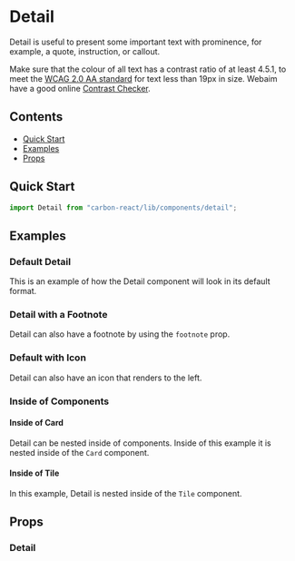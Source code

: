 

<Meta title="Detail" of={DetailStories} />

# Detail

Detail is useful to present some important text with prominence, for example, a quote, instruction, or callout.

Make sure that the colour of all text has a contrast ratio of at least 4.5.1,
to meet the [WCAG 2.0 AA standard](https://www.w3.org/TR/UNDERSTANDING-WCAG20/visual-audio-contrast-contrast.html "WCAG 2.0 AA standard")
for text less than 19px in size. Webaim have a good online [Contrast Checker](http://webaim.org/resources/contrastchecker/ "Contrast Checker").

## Contents

- [Quick Start](#quick-start)
- [Examples](#examples)
- [Props](#props)

## Quick Start

```javascript
import Detail from "carbon-react/lib/components/detail";
```

## Examples

### Default Detail

This is an example of how the Detail component will look in its default format.

<Canvas of={DetailStories.Default} />

### Detail with a Footnote

Detail can also have a footnote by using the `footnote` prop.

<Canvas of={DetailStories.DetailWithFootnote} />

### Default with Icon

Detail can also have an icon that renders to the left.

<Canvas of={DetailStories.DetailWithIcon} />

### Inside of Components

#### Inside of Card

Detail can be nested inside of components. Inside of this example it is nested inside of the `Card` component.

<Canvas of={DetailStories.DetailInsideCard} />

#### Inside of Tile

In this example, Detail is nested inside of the `Tile` component.

<Canvas of={DetailStories.DetailInsideTile} />

## Props

### Detail

<ArgTypes of={DetailStories} />
